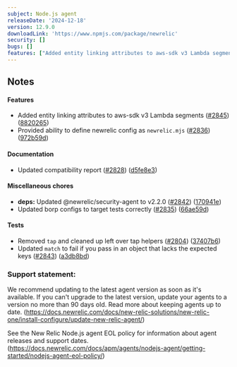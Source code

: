 ```yaml
---
subject: Node.js agent
releaseDate: '2024-12-18'
version: 12.9.0
downloadLink: 'https://www.npmjs.com/package/newrelic'
security: []
bugs: []
features: ["Added entity linking attributes to aws-sdk v3 Lambda segments","Provided ability to define newrelic config as `newrelic.mjs`"]
---
```


## Notes

#### Features

* Added entity linking attributes to aws-sdk v3 Lambda segments ([#2845](https://github.com/newrelic/node-newrelic/pull/2845)) ([8820265](https://github.com/newrelic/node-newrelic/commit/882026502dbc12b700b893485458176bcd03f68e))
* Provided ability to define newrelic config as `newrelic.mjs` ([#2836](https://github.com/newrelic/node-newrelic/pull/2836)) ([972b59d](https://github.com/newrelic/node-newrelic/commit/972b59d4c4bd5f212d5fd695ce1007802354b7a0))

#### Documentation

* Updated compatibility report ([#2828](https://github.com/newrelic/node-newrelic/pull/2828)) ([d5fe8e3](https://github.com/newrelic/node-newrelic/commit/d5fe8e323c34464e8cc10be3f5c968a96357b6f6))

#### Miscellaneous chores

* **deps:** Updated @newrelic/security-agent to v2.2.0 ([#2842](https://github.com/newrelic/node-newrelic/pull/2842)) ([170941e](https://github.com/newrelic/node-newrelic/commit/170941e2f16d7e84edabfff40fd31906612b393e))
* Updated borp configs to target tests correctly ([#2835](https://github.com/newrelic/node-newrelic/pull/2835)) ([66ae59d](https://github.com/newrelic/node-newrelic/commit/66ae59d1e047dead092b3fa681017e3d42ce9474))

#### Tests

* Removed `tap` and cleaned up left over tap helpers ([#2804](https://github.com/newrelic/node-newrelic/pull/2804)) ([37407b6](https://github.com/newrelic/node-newrelic/commit/37407b6d14c2bd6a1c577cce811277753eb8069e))
* Updated `match` to fail if you pass in an object that lacks the expected keys ([#2843](https://github.com/newrelic/node-newrelic/pull/2843)) ([a3db8bd](https://github.com/newrelic/node-newrelic/commit/a3db8bd993d82a3c1c8873f9e552ba5fdf7cb5f4))


### Support statement:

We recommend updating to the latest agent version as soon as it's available. If you can't upgrade to the latest version, update your agents to a version no more than 90 days old. Read more about keeping agents up to date. (https://docs.newrelic.com/docs/new-relic-solutions/new-relic-one/install-configure/update-new-relic-agent/)

See the New Relic Node.js agent EOL policy for information about agent releases and support dates. (https://docs.newrelic.com/docs/apm/agents/nodejs-agent/getting-started/nodejs-agent-eol-policy/)